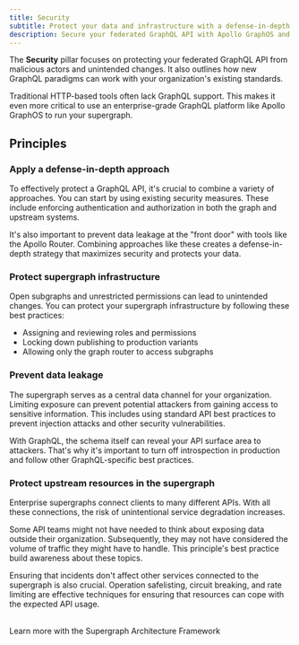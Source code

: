 ```yaml
---
title: Security
subtitle: Protect your data and infrastructure with a defense-in-depth approach
description: Secure your federated GraphQL API with Apollo GraphOS and a defense-in-depth approach. Prevent data leakage and protect upstream resources.
---
```



The **Security** pillar focuses on protecting your federated GraphQL API from malicious actors and unintended changes.
It also outlines how new GraphQL paradigms can work with your organization's existing standards.

Traditional HTTP-based tools often lack GraphQL support.
This makes it even more critical to use an enterprise-grade GraphQL platform like Apollo GraphOS to run your supergraph.

## Principles

### Apply a defense-in-depth approach

To effectively protect a GraphQL API, it's crucial to combine a variety of approaches.
You can start by using existing security measures.
These include enforcing authentication and authorization in both the graph and upstream systems.

It's also important to prevent data leakage at the "front door" with tools like the Apollo Router.
Combining approaches like these creates a defense-in-depth strategy that maximizes security and protects your data.

### Protect supergraph infrastructure

Open subgraphs and unrestricted permissions can lead to unintended changes.
You can protect your supergraph infrastructure by following these best practices:

- Assigning and reviewing roles and permissions
- Locking down publishing to production variants
- Allowing only the graph router to access subgraphs

### Prevent data leakage

The supergraph serves as a central data channel for your organization.
Limiting exposure can prevent potential attackers from gaining access to sensitive information.
This includes using standard API best practices to prevent injection attacks and other security vulnerabilities.

With GraphQL, the schema itself can reveal your API surface area to attackers.
That's why it's important to turn off introspection in production and follow other GraphQL-specific best practices.

### Protect upstream resources in the supergraph

Enterprise supergraphs connect clients to many different APIs.
With all these connections, the risk of unintentional service degradation increases.

Some API teams might not have needed to think about exposing data outside their organization.
Subsequently, they may not have considered the volume of traffic they might have to handle.
This principle's best practice build awareness about these topics.

Ensuring that incidents don't affect other services connected to the supergraph is also crucial.
Operation safelisting, circuit breaking, and rate limiting are effective techniques for ensuring that resources can cope with the expected API usage.

<br />
<TrackableButton
  size="md"
  colorScheme="navy"
  href="https://saf.apollographql.com/"
  eventName="content_saf"
>
  Learn more with the Supergraph Architecture Framework
</TrackableButton>
